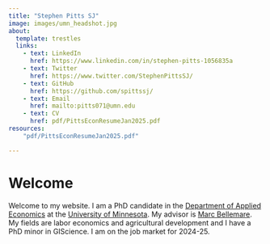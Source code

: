 ```yaml
---
title: "Stephen Pitts SJ"
image: images/umn_headshot.jpg
about: 
  template: trestles
  links:
    - text: LinkedIn
      href: https://www.linkedin.com/in/stephen-pitts-1056835a
    - text: Twitter
      href: https://www.twitter.com/StephenPittsSJ/
    - text: GitHub
      href: https://github.com/spittssj/
    - text: Email
      href: mailto:pitts071@umn.edu
    - text: CV
      href: pdf/PittsEconResumeJan2025.pdf
resources:
    "pdf/PittsEconResumeJan2025.pdf"

---
```


# Welcome

Welcome to my website. I am a PhD candidate in the 
[Department of Applied Economics](https://apec.umn.edu/) at the
[University of Minnesota](https://www.umn.edu). My advisor is
[Marc Bellemare](http://marcfbellemare.com/). My fields
are labor economics and agricultural development and I have a PhD 
minor in GIScience. I am on the job market for 2024-25.

